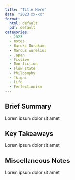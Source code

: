 ```yaml
---
title: "Title Here"
date: "2023-xx-xx"
format: 
  html: default
  pdf: default
categories:
  - 2023
  - Notes
  - Haruki Murakami
  - Marcus Aurelius
  - Japan
  - Fiction
  - Non-fiction
  - Flow state
  - Philosophy
  - Ikigai
  - Life
  - Perfectionism
---
```


## Brief Summary

Lorem ipsum dolor sit amet.

## Key Takeaways

Lorem ipsum dolor sit amet.

## Miscellaneous Notes

Lorem ipsum dolor sit amet.
